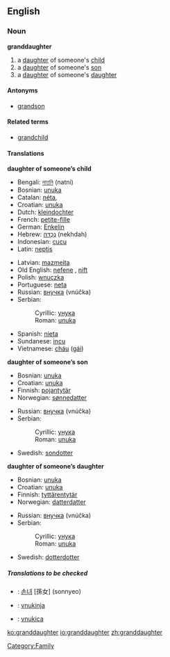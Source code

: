 ==English==

===Noun===
'''granddaughter'''
#a [[daughter]] of someone's [[child]]
#a [[daughter]] of someone's [[son]]
#a [[daughter]] of someone's [[daughter]]

====Antonyms====
* [[grandson]]

====Related terms====
* [[grandchild]]

====Translations====
'''daughter of someone’s child'''
{{top}}
*Bengali: [[নাতনি]] (natni) {{f}}
*Bosnian: [[unuka#Bosnian|unuka]] {{f}}
*Catalan: [[néta]], {{f}}
*Croatian: [[unuka#Croatian|unuka]] {{f}}
*Dutch: [[kleindochter]] {{f}}
*French: [[petite-fille]] {{f}}
*German: [[Enkelin]] {{f}}
*Hebrew: [[נֶכְדָּה]] (nekhdah) {{f}}
*Indonesian: [[cucu]]
*Latin: [[neptis]] {{f}} 
{{mid}}
*Latvian: [[mazmeita]] {{f}}
*Old English: [[nefene]] {{f}}, [[nift]] {{f}}
*Polish: [[wnuczka]] {{f}}
*Portuguese: [[neta]] {{f}}
*Russian: [[внучка]] (vnúčka) {{f}}
*Serbian:
*:Cyrillic: [[унука#Serbian|унука]] {{f}}
*:Roman: [[unuka#Serbian|unuka]] {{f}}
*Spanish: [[nieta]] {{f}}
*Sundanese: [[incu]]
*Vietnamese: [[cháu]] ([[gái]])
{{bottom}}

'''daughter of someone’s son'''
{{top}}
*Bosnian: [[unuka#Bosnian|unuka]] {{f}}
*Croatian: [[unuka#Croatian|unuka]] {{f}}
*Finnish: [[pojantytär]]
*Norwegian: [[sønnedatter]]
{{mid}}
*Russian: [[внучка]] (vnúčka) {{f}}
*Serbian:
*:Cyrillic: [[унука#Serbian|унука]] {{f}}
*:Roman: [[unuka#Serbian|unuka]] {{f}}
*Swedish: [[sondotter]] {{c}}
{{bottom}}

'''daughter of someone’s daughter'''
{{top}}
*Bosnian: [[unuka#Bosnian|unuka]] {{f}}
*Croatian: [[unuka#Croatian|unuka]] {{f}}
*Finnish: [[tyttärentytär]]
*Norwegian: [[datterdatter]]
{{mid}}
*Russian: [[внучка]] (vnúčka) {{f}}
*Serbian:
*:Cyrillic: [[унука#Serbian|унука]] {{f}}
*:Roman: [[unuka#Serbian|unuka]] {{f}}
*Swedish: [[dotterdotter]] {{c}}
{{bottom}}

=====Translations to be checked=====
<!--Remove this section once all of the translations below have been moved into the tables above.-->
{{checktrans}}
*{{ttbc|Korean}}: [[손녀]] [孫女] (sonnyeo)
*{{ttbc|Slovene}}: [[vnukinja]] {{f}}
*{{ttbc|Slovio}}: [[vnukica]]

[[Category:Family]]

[[ko:granddaughter]]
[[io:granddaughter]]
[[zh:granddaughter]]